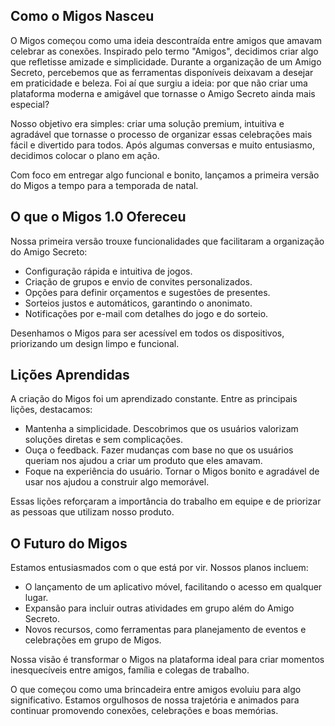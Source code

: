 ## Como o Migos Nasceu

O Migos começou como uma ideia descontraída entre amigos que amavam celebrar as conexões. Inspirado pelo termo "Amigos", decidimos criar algo que refletisse amizade e simplicidade. Durante a organização de um Amigo Secreto, percebemos que as ferramentas disponíveis deixavam a desejar em praticidade e beleza. Foi aí que surgiu a ideia: por que não criar uma plataforma moderna e amigável que tornasse o Amigo Secreto ainda mais especial?

Nosso objetivo era simples: criar uma solução premium, intuitiva e agradável que tornasse o processo de organizar essas celebrações mais fácil e divertido para todos. Após algumas conversas e muito entusiasmo, decidimos colocar o plano em ação.

Com foco em entregar algo funcional e bonito, lançamos a primeira versão do Migos a tempo para a temporada de natal.

## O que o Migos 1.0 Ofereceu

Nossa primeira versão trouxe funcionalidades que facilitaram a organização do Amigo Secreto:

- Configuração rápida e intuitiva de jogos.
- Criação de grupos e envio de convites personalizados.
- Opções para definir orçamentos e sugestões de presentes.
- Sorteios justos e automáticos, garantindo o anonimato.
- Notificações por e-mail com detalhes do jogo e do sorteio.

Desenhamos o Migos para ser acessível em todos os dispositivos, priorizando um design limpo e funcional.

## Lições Aprendidas

A criação do Migos foi um aprendizado constante. Entre as principais lições, destacamos:

- Mantenha a simplicidade. Descobrimos que os usuários valorizam soluções diretas e sem complicações.
- Ouça o feedback. Fazer mudanças com base no que os usuários queriam nos ajudou a criar um produto que eles amavam.
- Foque na experiência do usuário. Tornar o Migos bonito e agradável de usar nos ajudou a construir algo memorável.

Essas lições reforçaram a importância do trabalho em equipe e de priorizar as pessoas que utilizam nosso produto.

## O Futuro do Migos
Estamos entusiasmados com o que está por vir. Nossos planos incluem:

- O lançamento de um aplicativo móvel, facilitando o acesso em qualquer lugar.
- Expansão para incluir outras atividades em grupo além do Amigo Secreto.
- Novos recursos, como ferramentas para planejamento de eventos e celebrações em grupo de Migos.

Nossa visão é transformar o Migos na plataforma ideal para criar momentos inesquecíveis entre amigos, família e colegas de trabalho.

O que começou como uma brincadeira entre amigos evoluiu para algo significativo. Estamos orgulhosos de nossa trajetória e animados para continuar promovendo conexões, celebrações e boas memórias.